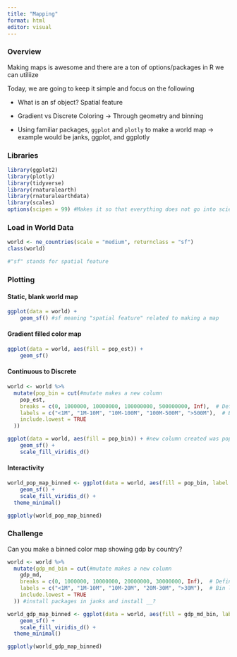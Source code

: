 ```yaml
---
title: "Mapping"
format: html
editor: visual
---
```


### Overview

Making maps is awesome and there are a ton of options/packages in R we can utiliize

Today, we are going to keep it simple and focus on the following

-   What is an sf object? Spatial feature

-   Gradient vs Discrete Coloring -\> Through geometry and binning

-   Using familiar packages, `ggplot` and `plotly` to make a world map -\> example would be janks, ggplot, and ggplotly

### Libraries

```r
library(ggplot2)
library(plotly)
library(tidyverse)
library(rnaturalearth)
library(rnaturalearthdata)
library(scales)
options(scipen = 99) #Makes it so that everything does not go into scientific notaiton, particularly numbers
```

### Load in World Data

```r
world <- ne_countries(scale = "medium", returnclass = "sf")
class(world)

#"sf" stands for spatial feature
```

### Plotting

#### Static, blank world map

```r
ggplot(data = world) +
    geom_sf() #sf meaning "spatial feature" related to making a map
```

#### Gradient filled color map

```r
ggplot(data = world, aes(fill = pop_est)) +
    geom_sf()
```

#### Continuous to Discrete

```r
world <- world %>%
  mutate(pop_bin = cut(#mutate makes a new column
    pop_est,
    breaks = c(0, 1000000, 10000000, 100000000, 500000000, Inf),  # Define meaningful ranges
    labels = c("<1M", "1M-10M", "10M-100M", "100M-500M", ">500M"),  # Bin labels
    include.lowest = TRUE
  ))
```

```r
ggplot(data = world, aes(fill = pop_bin)) + #new column created was pop_bin which is now used instead of pop_est
    geom_sf() +
    scale_fill_viridis_d()
```

#### Interactivity

```r
world_pop_map_binned <- ggplot(data = world, aes(fill = pop_bin, label = name_long)) +
    geom_sf() +
    scale_fill_viridis_d() +
  theme_minimal()

ggplotly(world_pop_map_binned)
```

### Challenge

Can you make a binned color map showing gdp by country?

```r
world <- world %>%
  mutate(gdp_md_bin = cut(#mutate makes a new column
    gdp_md,
    breaks = c(0, 1000000, 10000000, 20000000, 30000000, Inf),  # Define meaningful ranges
    labels = c("<1M", "1M-10M", "10M-20M", "20M-30M", ">30M"),  # Bin labels
    include.lowest = TRUE
  )) #install packages in janks and install __?

world_gdp_map_binned <- ggplot(data = world, aes(fill = gdp_md_bin, label = name_long)) +
    geom_sf() +
    scale_fill_viridis_d() +
  theme_minimal()

ggplotly(world_gdp_map_binned)
```

